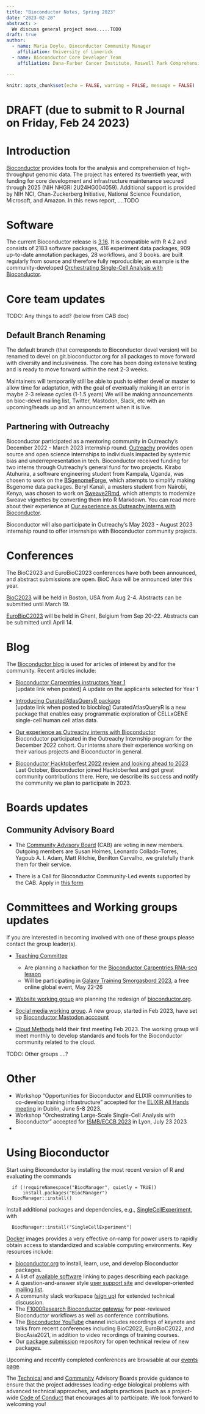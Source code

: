 ```yaml
---
title: "Bioconductor Notes, Spring 2023"
date: "2023-02-20"
abstract: >
  We discuss general project news.....TODO
draft: true
author:
  - name: Maria Doyle, Bioconductor Community Manager
    affiliation: University of Limerick
  - name: Bioconductor Core Developer Team
    affiliation: Dana-Farber Cancer Institute, Roswell Park Comprehensive Cancer Center, City University of New York, Fred Hutchinson Cancer Research Center, Mass General Brigham

---
```


```r
knitr::opts_chunk$set(echo = FALSE, warning = FALSE, message = FALSE)
```

# DRAFT (due to submit to R Journal on Friday, Feb 24 2023)


# Introduction 

[Bioconductor](https://bioconductor.org) provides
tools for the analysis and comprehension of high-throughput genomic
data.  The project has entered its twentieth year, with funding
for core development and infrastructure maintenance secured
through 2025 (NIH NHGRI 2U24HG004059).  Additional support is provided
by NIH NCI, Chan-Zuckerberg Initiative, National Science Foundation,
Microsoft, and Amazon.  In this news report, ....TODO
 
# Software

The current Bioconductor release is [3.16](https://bioconductor.org/news/bioc_3_16_release/). It is
compatible with R 4.2 and consists of 2183 software packages, 416
experiment data packages, 909 up-to-date annotation packages, 28
workflows, and 3 books. \href{https://bioconductor.org/books/release/}{Books} are
built regularly from source and therefore fully
reproducible; an example is the
community-developed [Orchestrating Single-Cell Analysis with Bioconductor](https://bioconductor.org/books/release/OSCA/).


# Core team updates

TODO: Any things to add? (below from CAB doc)

## Default Branch Renaming

The default branch (that corresponds to Bioconductor devel version) will be renamed to devel on git.bioconductor.org for all packages to move forward with diversity and inclusiveness.  The core has been doing extensive testing and is ready to move forward within the next 2-3 weeks.  

Maintainers will temporarily still be able to push to either devel or master to allow time for adaptation, with the goal of eventually making it an error in maybe 2-3 release cycles (1-1.5 years) 
We will be making announcements on bioc-devel mailing list, Twitter, Mastodon, Slack, etc with an upcoming/heads up and an announcement when it is live.

## Partnering with Outreachy

Bioconductor participated as a mentoring community in Outreachy's December 2022
- March 2023 internship round. [Outreachy](https://www.outreachy.org/) provides
open source and open science internships to individuals impacted by systemic
bias and underrepresentation in tech. Bioconductor received funding for two
interns through Outreachy's general fund for two projects. Kirabo Atuhurira,
a software engineering student from Kampala, Uganda, was chosen to work on the
[BSgenomeForge](https://github.com/Bioconductor/BSgenomeForge), which attempts
to simplify making Bsgenome data packages. Beryl Kanali, a masters student
from Nairobi, Kenya, was chosen to work on
[Sweave2Rmd](https://github.com/Bioconductor/sweave2rmd), which attempts to
modernize Sweave vignettes by converting them into R Markdown. You can read more
about their experience at [Our experience as Outreachy interns with
Bioconductor](https://bioconductor.github.io/biocblog/posts/2023-01-22-OutreachyInternship/).

Bioconductor will also participate in Outreachy's May 2023 - August 2023
internship round to offer internships with Bioconductor community projects.


# Conferences

The BioC2023 and EuroBioC2023 conferences have both been announced, and abstract submissions are open. BioC Asia will be announced later this year.

[BioC2023](https://bioc2023.bioconductor.org/) will be held in Boston, USA from Aug 2-4. Abstracts can be submitted until March 19.

[EuroBioC2023](https://eurobioc2023.bioconductor.org/) will be held in Ghent, Belgium from Sep 20-22. Abstracts can be submitted until April 14.


# Blog

The [Bioconductor blog](https://bioconductor.github.io/biocblog/) is used for articles of interest by and for the community. Recent articles include:

- [Bioconductor Carpentries instructors Year 1](https://mblue9.github.io/biocblog/posts/2023-02-22-carpentries-update/)  
[update link when posted]
A update on the applicants selected for Year 1 

- [Introducing CuratedAtlasQueryR package](https://mblue9.github.io/biocblog/posts/2023-02-21-CuratedAtlasQueryR/)  
[update link when posted to biocblog]
CuratedAtlasQueryR is a new package that enables easy programmatic exploration of CELLxGENE single-cell human cell atlas data.

- [Our experience as Outreachy interns with Bioconductor](https://bioconductor.github.io/biocblog/posts/2023-01-22-OutreachyInternship/)  
Bioconductor participated in the Outreachy Internship program for the December 2022 cohort. Our interns share their experience working on their various projects and Bioconductor in general.

- [Bioconductor Hacktoberfest 2022 review and looking ahead to 2023](https://bioconductor.github.io/biocblog/posts/2023-01-20-hacktoberfest/)  
Last October, Bioconductor joined Hacktoberfest and got great community contributions there. Here, we describe its success and notify the community we plan to participate in 2023.


# Boards updates

## Community Advisory Board

- The [Community Advisory Board](https://bioconductor.org/about/community-advisory-board/) (CAB) are voting in new members. Outgoing members are Susan Holmes, Leonardo Collado-Torres, Yagoub A. I. Adam, Matt Ritchie, Benilton Carvalho, we gratefully thank them for their service.

- There is a Call for Bioconductor Community-Led events supported by the CAB.
Apply in [this form](https://forms.gle/oTHp26TG3eP9q4eE7)


# Committees and Working groups updates

If you are interested in becoming involved with one of these groups please contact the group leader(s).

- [Teaching Committee](https://workinggroups.bioconductor.org/currently-active-working-groups-committees.html#education)
    - Are planning a hackathon for the [Bioconductor Carpentries RNA-seq lesson](https://carpentries-incubator.github.io/bioc-rnaseq/)
    - Will be participating in [Galaxy Training Smorgasbord 2023](https://gallantries.github.io/video-library/events/smorgasbord3/), a free online global event, May 22-26  

- [Website working group]([https://workinggroups.bioconductor.org/currently-active-working-groups-committees.html#website) are planning the redesign of [bioconductor.org](bioconductor.org).

- [Social media working group](https://workinggroups.bioconductor.org/currently-active-working-groups-committees.html#social-media). A new group, started in Feb 2023, have set up [Bioconductor Mastodon acccount](https://genomic.social/@bioconductor)

- [Cloud Methods](https://workinggroups.bioconductor.org/currently-active-working-groups-committees.html#cloud-methods)
  held their first meeting Feb 2023. The working group will meet monthly to
  develop standards and tools for the Bioconductor community related to the
  cloud.


TODO: Other groups ....?


# Other

- Workshop "Opportunities for Bioconductor and ELIXIR communities to co-develop training infrastructure" accepted for the [ELIXIR All Hands meeting](https://elixir-europe.org/events/elixir-all-hands-2023) in Dublin, June 5-8 2023.
- Workshop "Orchestrating Large-Scale Single-Cell Analysis with Bioconductor" accepted for [ISMB/ECCB 2023](https://www.iscb.org/ismbeccb2023-programme/tutorials#ip4) in Lyon, July 23 2023
- 


# Using Bioconductor

Start using
Bioconductor by installing the most recent version of R and evaluating
the commands
```
  if (!requireNamespace("BiocManager", quietly = TRUE))
      install.packages("BiocManager")
  BiocManager::install()
```

Install additional packages and dependencies,
e.g., [SingleCellExperiment](https://bioconductor.org/packages/SingleCellExperiment), with
```
  BiocManager::install("SingleCellExperiment")
```
[Docker](https://bioconductor.org/help/docker/)
images provides a very effective on-ramp for power users to rapidly
obtain access to standardized and scalable computing environments.
Key resources include:


- [bioconductor.org](https://bioconductor.org) to install,
  learn, use, and develop Bioconductor packages.
- A list of [available software](https://bioconductor.org/packages)
  linking to pages describing each package.
- A question-and-answer style
  [user support site](https://support.bioconductor.org) and
  developer-oriented [mailing list](https://stat.ethz.ch/mailman/listinfo/bioc-devel).
- A community slack workspace ([sign up](https://slack.bioconductor.org))
   for extended technical discussion.
- The [F1000Research Bioconductor gateway](https://f1000research.com/gateways/bioconductor)
for peer-reviewed Bioconductor workflows as well as conference contributions.
- The [Bioconductor YouTube](https://www.youtube.com/user/bioconductor)
     channel includes recordings of keynote and talks from recent 
     conferences including BioC2022, EuroBioC2022, and BiocAsia2021, in addition to 
     video recordings of training courses. 
- Our [package submission](https://github.com/Bioconductor/Contributions)
  repository for open technical review of new packages.

Upcoming and recently completed conferences are browsable at our
[events page](https://bioconductor.org/help/events/).

The [Technical](https://bioconductor.org/about/technical-advisory-board/)
and and [Community](https://bioconductor.org/about/community-advisory-board/)
Advisory Boards provide guidance to ensure that the project addresses
leading-edge biological problems with advanced technical approaches,
and adopts practices (such as a
project-wide [Code of Conduct](https://bioconductor.org/about/code-of-conduct/)
that encourages all to participate. We look forward to
welcoming you!

\address{Bioconductor Core Team \\
    Channing Division of Network Medicine \\
    Mass General Brigham \\
    Harvard Medical School, Boston, MA \\ \\
    Department of Data Science \\
    Dana-Farber Cancer Institute \\
    Harvard Medical School, Boston, MA \\ \\
    Biostatistics and Bioinformatics \\
    Roswell Park Comprehensive Cancer Center, Buffalo, NY \\ \\
    Fred Hutchinson Cancer Research Center, Seatlle, WA \\ \\
    CUNY Graduate School of Public Health, New York, NY}


